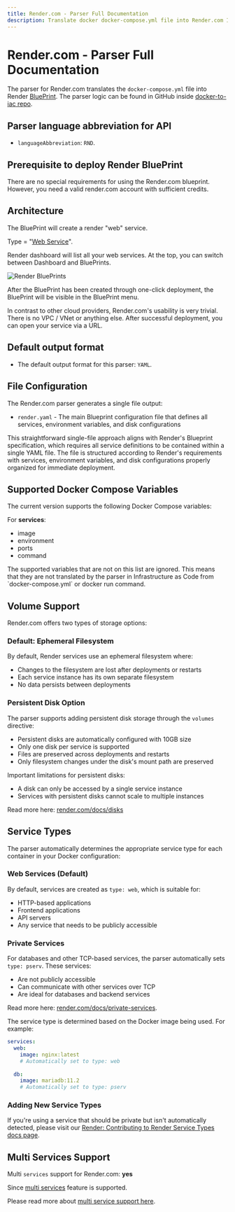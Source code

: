 ```yaml
---
title: Render.com - Parser Full Documentation
description: Translate docker docker-compose.yml file into Render.com Infrastructure as Code with DeployStack
---
```


# Render.com - Parser Full Documentation

The parser for Render.com translates the `docker-compose.yml` file into Render [BluePrint](https://render.com/docs/infrastructure-as-code). The parser logic can be found in GitHub inside [docker-to-iac repo](https://github.com/deploystackio/docker-to-iac/blob/main/src/parsers/render.ts).

## Parser language abbreviation for API

- `languageAbbreviation`: `RND`.

## Prerequisite to deploy Render BluePrint

There are no special requirements for using the Render.com blueprint. However, you need a valid render.com account with sufficient credits.

## Architecture

The BluePrint will create a render "web" service.

Type = "[Web Service](https://render.com/docs/blueprint-spec#type)".

Render dashboard will list all your web services. At the top, you can switch between Dashboard and BluePrints.

![Render BluePrints](../../assets/images/docker-to-iac/render.com-dashboard-blueprints.png)

After the BluePrint has been created through one-click deployment, the BluePrint will be visible in the BluePrint menu.

In contrast to other cloud providers, Render.com's usability is very trivial. There is no VPC / VNet or anything else. After successful deployment, you can open your service via a URL.

## Default output format

- The default output format for this parser: `YAML`.

## File Configuration

The Render.com parser generates a single file output:

- `render.yaml` - The main Blueprint configuration file that defines all services, environment variables, and disk configurations

This straightforward single-file approach aligns with Render's Blueprint specification, which requires all service definitions to be contained within a single YAML file. The file is structured according to Render's requirements with services, environment variables, and disk configurations properly organized for immediate deployment.

## Supported Docker Compose Variables

The current version supports the following Docker Compose variables:

For __services__:

- image
- environment
- ports
- command

<Callout>
The supported variables that are not on this list are ignored. This means that they are not translated by the parser in Infrastructure as Code from `docker-compose.yml` or docker run command.
</Callout>

## Volume Support

Render.com offers two types of storage options:

### Default: Ephemeral Filesystem

By default, Render services use an ephemeral filesystem where:

- Changes to the filesystem are lost after deployments or restarts
- Each service instance has its own separate filesystem
- No data persists between deployments

### Persistent Disk Option

The parser supports adding persistent disk storage through the `volumes` directive:

- Persistent disks are automatically configured with 10GB size
- Only one disk per service is supported
- Files are preserved across deployments and restarts
- Only filesystem changes under the disk's mount path are preserved

Important limitations for persistent disks:

- A disk can only be accessed by a single service instance
- Services with persistent disks cannot scale to multiple instances

Read more here: [render.com/docs/disks](https://render.com/docs/disks)

## Service Types

The parser automatically determines the appropriate service type for each container in your Docker configuration:

### Web Services (Default)

By default, services are created as `type: web`, which is suitable for:

- HTTP-based applications
- Frontend applications
- API servers
- Any service that needs to be publicly accessible

### Private Services

For databases and other TCP-based services, the parser automatically sets `type: pserv`. These services:

- Are not publicly accessible
- Can communicate with other services over TCP
- Are ideal for databases and backend services

Read more here: [render.com/docs/private-services](https://render.com/docs/private-services).

The service type is determined based on the Docker image being used. For example:

```yaml
services:
  web:
    image: nginx:latest
    # Automatically set to type: web
    
  db:
    image: mariadb:11.2
    # Automatically set to type: pserv
```

### Adding New Service Types

If you're using a service that should be private but isn't automatically detected, please visit our [Render: Contributing to Render Service Types docs page](/docs/docker-to-iac/render-contributing-to-service-types).

## Multi Services Support

Multi `services` support for Render.com: __yes__

Since [multi services](https://render.com/docs/blueprint-spec#root-level-fields) feature is supported.

Please read more about [multi service support here](/docs/docker-to-iac/multi-services-support).
